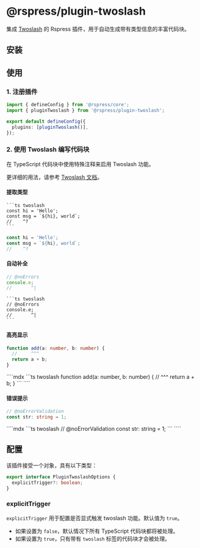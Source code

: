 # @rspress/plugin-twoslash <SourceCode href="https://github.com/web-infra-dev/rspress/tree/main/packages/plugin-twoslash" />


集成 [Twoslash](https://github.com/twoslashes/twoslash) 的 Rspress 插件，用于自动生成带有类型信息的丰富代码块。

## 安装

<PackageManagerTabs command="add @rspress/plugin-twoslash -D" />

## 使用

### 1. 注册插件

```ts twoslash title="rspress.config.ts"
import { defineConfig } from '@rspress/core';
import { pluginTwoslash } from '@rspress/plugin-twoslash';

export default defineConfig({
  plugins: [pluginTwoslash()],
});
```

### 2. 使用 Twoslash 编写代码块

在 TypeScript 代码块中使用特殊注释来启用 Twoslash 功能。

更详细的用法，请参考 [Twoslash 文档](https://twoslash.netlify.app/guide/)。

#### 提取类型

<Tabs>

<Tab label="结果">

````mdx
```ts twoslash
const hi = 'Hello';
const msg = `${hi}, world`;
//    ^?
```
````

</Tab>

<Tab label="语法">

```ts twoslash
const hi = 'Hello';
const msg = `${hi}, world`;
//    ^?
```

</Tab>

</Tabs>

#### 自动补全

<Tabs>

<Tab label="结果">

```ts twoslash
// @noErrors
console.e;
//       ^|
```

</Tab>

<Tab label="语法">

````mdx
```ts twoslash
// @noErrors
console.e;
//       ^|
```
````

</Tab>

</Tabs>

#### 高亮显示

<Tabs>

<Tab label="结果">

```ts twoslash
function add(a: number, b: number) {
  //     ^^^
  return a + b;
}
```

</Tab>

<Tab label="语法">
````mdx
```ts twoslash
function add(a: number, b: number) {
  //     ^^^
  return a + b;
}
```
````

</Tab>

</Tabs>

#### 错误提示

<Tabs>

<Tab label="结果">

```ts twoslash
// @noErrorValidation
const str: string = 1;
```

</Tab>

<Tab label="语法">
````mdx
```ts twoslash
// @noErrorValidation
const str: string = 1;
```
````

</Tab>

</Tabs>

## 配置

该插件接受一个对象，具有以下类型：

```ts twoslash
export interface PluginTwoslashOptions {
  explicitTrigger?: boolean;
}
```

### explicitTrigger

`explicitTrigger` 用于配置是否显式触发 twoslash 功能。默认值为 `true`。

- 如果设置为 `false`，默认情况下所有 TypeScript 代码块都将被处理。
- 如果设置为 `true`，只有带有 `twoslash` 标签的代码块才会被处理。
